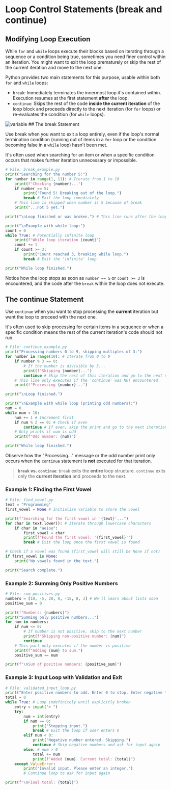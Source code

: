 # Loop Control Statements (break and continue)

## Modifying Loop Execution
<section id="loop-control-statements"></section>

While `for` and `while` loops execute their blocks based on iterating through a sequence or a condition being true, sometimes you need finer control within an iteration. You might want to exit the loop prematurely or skip the rest of the current iteration and move to the next one.

Python provides two main statements for this purpose, usable within both `for` and `while` loops:

*   `break`: Immediately terminates the innermost loop it's contained within. Execution resumes at the first statement **after** the loop.
*   `continue`: Skips the rest of the code **inside the current iteration** of the loop block and proceeds directly to the next iteration (for `for` loops) or re-evaluates the condition (for `while` loops).
<img src="/images/break_continue.jpg" alt="variable" className="w-150 h-100 mx-auto" />
## The break Statement
<section id="break-statement"></section>

Use break when you want to exit a loop entirely, even if the loop's normal termination condition (running out of items in a `for` loop or the condition becoming false in a `while` loop) hasn't been met.

It's often used when searching for an item or when a specific condition occurs that makes further iteration unnecessary or impossible.

```python
# File: break_example.py
print("Searching for the number 5:")
for number in range(1, 11): # Iterate from 1 to 10
    print(f"Checking {number}...")
    if number == 5:
        print("Found 5! Breaking out of the loop.")
        break # Exit the loop immediately
    # This line is skipped when number is 5 because of break
    print("...not 5 yet.")

print("\nLoop finished or was broken.") # This line runs after the loop ends

print("\nExample with while loop:")
count = 0
while True: # Potentially infinite loop
    print(f"While loop iteration {count}")
    count += 1
    if count >= 3:
        print("Count reached 3, breaking while loop.")
        break # Exit the 'infinite' loop

print("While loop finished.")
```

Notice how the loop stops as soon as `number == 5` or `count >= 3` is encountered, and the code after the `break` within the loop does not execute.

## The continue Statement
<section id="continue-statement"></section>

Use `continue` when you want to stop processing the **current** iteration but want the loop to proceed with the next one.

It's often used to skip processing for certain items in a sequence or when a specific condition means the rest of the current iteration's code should not run.

```python
# File: continue_example.py
print("Processing numbers 0 to 9, skipping multiples of 3:")
for number in range(10): # Iterate from 0 to 9
    if number % 3 == 0:
        # If the number is divisible by 3...
        print(f"Skipping {number}...")
        continue # Skip the rest of this iteration and go to the next number
    # This line only executes if the 'continue' was NOT encountered
    print(f"Processing {number}...")

print("\nLoop finished.")

print("\nExample with while loop (printing odd numbers):")
num = 0
while num < 10:
    num += 1 # Increment first
    if num % 2 == 0: # Check if even
        continue # If even, skip the print and go to the next iteration
    # Only prints if num is odd
    print(f"Odd number: {num}")

print("While loop finished.")
```

Observe how the "Processing..." message or the odd number print only occurs when the `continue` statement is **not** executed for that iteration.

> **`break` vs. `continue`**: `break` exits the **entire** loop structure. `continue` exits only the **current iteration** and proceeds to the next.

### Example 1: Finding the First Vowel
<section id="finding-the-first-vowel"></section>

```python
# File: find_vowel.py
text = "Programming"
first_vowel = None # Initialize variable to store the vowel

print(f"Searching for the first vowel in '{text}'...")
for char in text.lower(): # Iterate through lowercase characters
    if char in "aeiou":
        first_vowel = char
        print(f"Found the first vowel: '{first_vowel}'")
        break # Exit the loop once the first vowel is found

# Check if a vowel was found (first_vowel will still be None if not)
if first_vowel is None:
    print("No vowels found in the text.")

print("Search complete.")
```

### Example 2: Summing Only Positive Numbers
<section id="summing-only-positive-numbers"></section>

```python
# File: sum_positives.py
numbers = [10, -5, 20, 0, -15, 8, 3] # We'll learn about lists soon
positive_sum = 0

print(f"Numbers: {numbers}")
print("Summing only positive numbers...")
for num in numbers:
    if num <= 0:
        # If number is not positive, skip to the next number
        print(f"Skipping non-positive number: {num}")
        continue
    # This part only executes if the number is positive
    print(f"Adding {num} to sum.")
    positive_sum += num

print(f"\nSum of positive numbers: {positive_sum}")
```

### Example 3: Input Loop with Validation and Exit
<section id="input-loop-with-validation-and-exit"></section>

```python
# File: validated_input_loop.py
print("Enter positive numbers to add. Enter 0 to stop. Enter negative to skip.")
total = 0
while True: # Loop indefinitely until explicitly broken
    entry = input("> ")
    try:
        num = int(entry)
        if num == 0:
            print("Stopping input.")
            break # Exit the loop if user enters 0
        elif num < 0:
            print("Negative number entered. Skipping.")
            continue # Skip negative numbers and ask for input again
        else: # num > 0
            total += num
            print(f"Added {num}. Current total: {total}")
    except ValueError:
        print("Invalid input. Please enter an integer.")
        # Continue loop to ask for input again

print(f"\nFinal total: {total}")
```


<Quiz questions={pythonQuiz} />